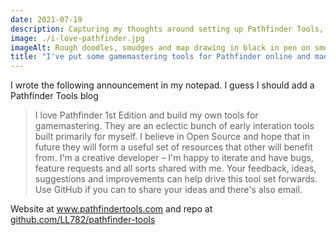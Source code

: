 ```yaml
---
date: 2021-07-19
description: Capturing my thoughts around setting up Pathfinder Tools, a site for storing and sharing my RPG gamemastering tools
image: ./i-love-pathfinder.jpg
imageAlt: Rough doodles, smudges and map drawing in black in pen on smooth paper
title: "I've put some gamemastering tools for Pathfinder online and made them open source. They are still in their infancy"
---
```


I wrote the following announcement in my notepad. I guess I should add a Pathfinder Tools blog

<BlockQuote>

I love Pathfinder 1st Edition and build my own tools for gamemastering. They are an eclectic bunch of early interation tools built primarily for myself. I believe in Open Source and hope that in future they will form a useful set of resources that other will benefit from. I'm a creative developer – I'm happy to iterate and have bugs, feature requests and all sorts shared with me. Your feedback, ideas, suggestions and improvements can help drive this tool set forwards. Use GitHub if you can to share your ideas and there's also email.

</BlockQuote>

Website at <a href="https://www.pathfindertools.com/">www.pathfindertools.com</a> and repo at <a href="https://github.com/LL782/pathfinder-tools/">github.com/LL782/pathfinder-tools</a>
